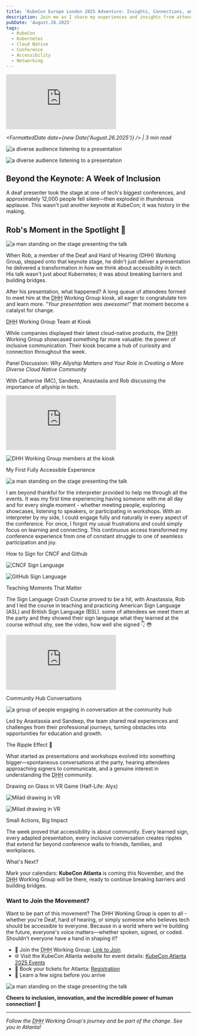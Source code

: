 ```yaml
---
title: 'KubeCon Europe London 2025 Adventure: Insights, Connections, and Cloud-Native Fun'
description: Join me as I share my experiences and insights from attending KubeCon Europe London 2025, the premier event for cloud-native enthusiasts and professionals. Discover the latest trends, technologies, and networking opportunities that make this conference a must-attend for anyone in the Kubernetes ecosystem.
pubDate: 'August.26.2025'
tags: 
  - KubeCon
  - Kubernetes
  - Cloud Native
  - Conference
  - Accessibility
  - Networking
---
```


<iframe 
  class="youtube-frame"
  src="https://www.youtube.com/embed/OXbcXB9457I?si=PG63lRm-c11qgBAM"
  title="YouTube video player" 
  frameborder="0"
  allow="accelerometer; autoplay; clipboard-write; encrypted-media; gyroscope; picture-in-picture; web-share"
  referrerpolicy="strict-origin-when-cross-origin"
  allowfullscreen>
</iframe>

*<FormattedDate date={new Date('August.26.2025')} /> | 3 min read*

<Image src={Audience1}
  alt='a diverse audience listening to a presentation'
  layout="responsive"
  width={320}
  height={240}
/>

<Image src={Audience2}
  alt='a diverse audience listening to a presentation'
  layout="responsive"
  width={320}
  height={240}
/>

## Beyond the Keynote: A Week of Inclusion

A deaf presenter took the stage at one of tech's biggest conferences, and approximately 12,000 people fell silent—then exploded in thunderous applause. This wasn't just another keynote at KubeCon; it was history in the making.

## Rob's Moment in the Spotlight 🌟

<Image src={RobStage}
  alt='a man standing on the stage presenting the talk'
  layout="responsive"
  width={640}
  height={480}
/>

When Rob, a member of the Deaf and Hard of Hearing (DHH) Working Group, stepped onto that keynote stage, he didn't just deliver a presentation he delivered a transformation in how we think about accessibility in tech. His talk wasn't just about Kubernetes; it was about breaking barriers and building bridges.

After his presentation, what happened? A long queue of attendees formed to meet him at the <abbr title="Deaf and Hard of Hearing">DHH</abbr> Working Group kiosk, all eager to congratulate him and learn more. *"Your presentation was awesome!"* that moment become a catalyst for change.

<CustomHeading><abbr title="Deaf and Hard of Hearing">DHH</abbr> Working Group Team at Kiosk </CustomHeading>

While companies displayed their latest cloud-native products, the <abbr title="Deaf and Hard of Hearing">DHH</abbr> Working Group showcased something far more valuable: the power of inclusive communication. Their kiosk became a hub of curiosity and connection throughout the week.

<CustomHeading>Panel Discussion: *Why Allyship Matters and Your Role in Creating a More Diverse Cloud Native Community*</CustomHeading>

With Catherine (MC), Sandeep, Anastasiia and Rob discussing the importance of allyship in tech.

<iframe
class="youtube-frame"
  src="https://www.youtube.com/embed/1rgZPi2dTvE?si=AIZPRlWrQaRlGbgd"
  title="YouTube video player"
  frameborder="0"
  allow="accelerometer; autoplay; clipboard-write; encrypted-media; gyroscope; picture-in-picture; web-share" referrerpolicy="strict-origin-when-cross-origin"
  allowfullscreen>
</iframe>

<Image src={PanelDiscussion}
  alt='DHH Working Group members at the kiosk'
  layout="responsive"
  width={640}
  height={480}
/>

<CustomHeading>My First Fully Accessible Experience</CustomHeading>

<Image src={Interpreter}
  alt='a man standing on the stage presenting the talk'
  layout="responsive"
  width={640}
  height={480}
/>

I am beyond thankful for the interpreter provided to help me through all the events. It was my first time experiencing having someone with me all day and for every single moment - whether meeting people, exploring showcases, listening to speakers, or participating in workshops. With an interpreter by my side, I could engage fully and naturally in every aspect of the conference. For once, I forgot my usual frustrations and could simply focus on learning and connecting. This continuous access transformed my conference experience from one of constant struggle to one of seamless participation and joy.

<CustomHeading>How to Sign for CNCF and Github</CustomHeading>

<Image src={CncfSign}
  alt='CNCF Sign Language'
  layout="responsive"
  width={640}
  height={480}
/>

<Image src={GitHubSign}
  alt='GitHub Sign Language'
  layout="responsive"
  width={640}
  height={480}
/>

<CustomHeading>Teaching Moments That Matter</CustomHeading>

The Sign Language Crash Course proved to be a hit, with Anastassia, Rob and I led the course in teaching and practicing American Sign Language (ASL) and British Sign Language (BSL). some of attendees we meet them at the party and they showed their sign language what they learned at the course without shy, see the video, how well she signed 👇 😳

<iframe 
  class="youtube-frame"
  src="https://www.youtube.com/embed/YMYT6x5mi0c?si=vrdBXIu1Sy1fKELa"
  title="YouTube video player" 
  frameborder="0"
  allow="accelerometer; autoplay; clipboard-write; encrypted-media; gyroscope; picture-in-picture; web-share"
  referrerpolicy="strict-origin-when-cross-origin"
  allowfullscreen>
</iframe>

<CustomHeading>Community Hub Conversations</CustomHeading>

<Image src={CommunityHub}
  alt='a group of people engaging in conversation at the community hub'
  layout="responsive"
  width={640}
  height={480}
/>

Led by Anastassia and Sandeep, the team shared real experiences and challenges from their professional journeys, turning obstacles into opportunities for education and growth.

<CustomHeading>The Ripple Effect 💫</CustomHeading>

What started as presentations and workshops evolved into something bigger—spontaneous conversations at the party, hearing attendees approaching signers to communicate, and a genuine interest in understanding the <abbr title="Deaf and Hard of Hearing">DHH</abbr> community.

<CustomHeading>Drawing on Glass in VR Game (Half-Life: Alyx)</CustomHeading>

<Image src={MiladVr1}
  alt='Milad drawing in VR'
  layout="responsive"
  width={640}
  height={480}
/>

<Image src={MiladVr2}
  alt='Milad drawing in VR'
  layout="responsive"
  width={640}
  height={480}
/>

<CustomHeading>Small Actions, Big Impact</CustomHeading>

The week proved that accessibility is about community. Every learned sign, every adapted presentation, every inclusive conversation creates ripples that extend far beyond conference walls to friends, families, and workplaces.

<CustomHeading>What's Next?</CustomHeading>

Mark your calendars: **KubeCon Atlanta** is coming this November, and the <abbr title="Deaf and Hard of Hearing">DHH</abbr> Working Group will be there, ready to continue breaking barriers and building bridges.

### Want to Join the Movement?

Want to be part of this movement? The DHH Working Group is open to all - whether you're Deaf, hard of hearing, or simply someone who believes tech should be accessible to everyone. Because in a world where we're building the future, everyone's voice matters—whether spoken, signed, or coded. Shouldn't everyone have a hand in shaping it?

- 🤝 Join the <abbr title="Deaf and Hard of Hearing">DHH</abbr> Working Group: [Link to Join](https://community.cncf.io/deaf-and-hard-of-hearing/)
- 🌐 Visit the KubeCon Atlanta website for event details: [KubeCon Atlanta 2025 Events](https://events.linuxfoundation.org/kubecon-cloudnativecon-north-america/?utm_source=google&utm_medium=paid-search&utm_campaign=10608228-kubecon-na-2025&utm_term=events-kubecon-na-2025-cncf-bofu&utm_content=events-kubecon-na-2025-cncf-bofu-rsa&gad_source=1&gad_campaignid=22910266965&gbraid=0AAAAAD2R-lpfrtye_NxEG3Yxd5iGYwjot&gclid=CjwKCAjw2brFBhBOEiwAVJX5GC-ski8sdv8ZADGRKwTyX3zCL9ucnXnc3kMNbx5TbDk0tOLM6aCZ8xoCltIQAvD_BwE)
- 🎫 Book your tickets for Atlanta: [Registration](https://events.linuxfoundation.org/kubecon-cloudnativecon-north-america/register/)
- 👋 Learn a few signs before you arrive

<Image src={DhhWorkingGroup}
  alt='a man standing on the stage presenting the talk'
  layout="responsive"
  width={480}
  height={640}
/>

**Cheers to inclusion, innovation, and the incredible power of human connection! 🎉**

---

*Follow the <abbr title="Deaf and Hard of Hearing">DHH</abbr> Working Group's journey and be part of the change. See you in Atlanta!*
